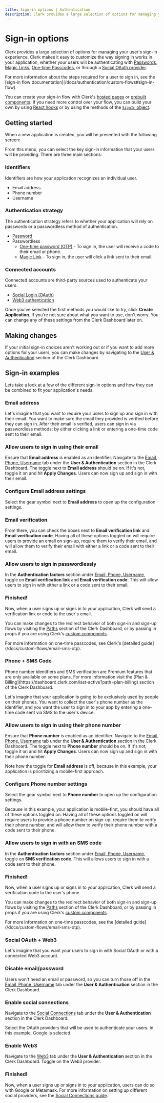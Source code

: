 ```yaml
---
title: Sign-in options | Authentication
description: Clerk provides a large selection of options for managing your user's sign-in experience.
---
```


# Sign-in options

Clerk provides a large selection of options for managing your user's sign-in experience. Clerk makes it easy to customize the way signing in works in your application, whether your users will be authenticating with [Passwords](/docs/custom-flows/email-password), [Magic Links](/docs/custom-flows/magic-links), [One-time Passcodes](/docs/custom-flows/email-sms-otp), or through a [Social OAuth provider](/docs/authentication/social-connections/overview).

<Callout type="info">
  For more information about the steps required for a user to sign in, see the [sign-in flow documentation](/docs/authentication/custom-flows#sign-in-flow).
</Callout>

You can create your sign-in flow with Clerk's [hosted pages](/docs/account-portal/overview) or [prebuilt components](/docs/components/overview). If you need more control over your flow, you can build your own by using [React hooks](/docs/custom-flows/use-sign-up) or by using the methods of the [`SignIn` object](/docs/references/javascript/sign-in/sign-in).

## Getting started

When a new application is created, you will be presented with the following screen:

<Images 
width={1879}
height={1373}
src="/docs/images/setup-clerk/create-sign-in-comp.png"
alt="An interactive builder for customizing your <SignIn /> component, which includes choosing identifiers and social login options."
/>

From this menu, you can select the key sign-in information that your users will be providing. There are three main sections:

### Identifiers

Identifiers are how your application recognizes an individual user.

- Email address
- Phone number
- Username

### Authentication strategy

The authentication strategy refers to whether your application will rely on passwords or a passwordless method of authentication.

- [Password](/docs/custom-flows/email-password)
- Passwordless
  - [One-time password (OTP)](/docs/custom-flows/email-sms-otp) - To sign in, the user will receive a code to their email or phone.
  - [Magic Link](/docs/custom-flows/magic-links) - To sign in, the user will click a link sent to their email.

### Connected accounts

Connected accounts are third-party sources used to authenticate your users.

- [Social Login (OAuth)](/docs/authentication/social-connections/oauth)
- [Web3 authentication](/docs/users/web3-wallets)

Once you've selected the first methods you would like to try, click **Create Application**. If you're not sure about what you want to use, don't worry. You can change any of these settings from the Clerk Dashboard later on.

## Making changes

If your initial sign-in choices aren't working out or if you want to add more options for your users, you can make changes by navigating to the [User & Authentication](https://dashboard.clerk.com/last-active?path=user-authentication) section of the Clerk Dashboard.

<Images 
width={3024}
height={1652}
src="/docs/images/authentication/user-and-authentication.png"
alt="The 'User and Authentication' section of the Clerk Dashboard, which defaults to the 'Email, Phone, Username' tab."
/>

## Sign-in examples

Lets take a look at a few of the different sign-in options and how they can be combined to fit your application's needs.

### Email address

Let's imagine that you want to require your users to sign up and sign in with their email. You want to make sure the email they provided is verified before they can sign in. After their email is verified, users can sign in via passwordless methods: by either clicking a link or entering a one-time code sent to their email.

<Steps>

### Allow users to sign in using their email

Ensure that **Email address** is enabled as an identifier. Navigate to the [Email, Phone, Username](https://dashboard.clerk.com/last-active?path=user-authentication/email-phone-username) tab under the **User & Authentication** section in the Clerk Dashboard. The toggle next to **Email address** should be on. If it's not, toggle it on and hit **Apply Changes**. Users can now sign up and sign in with their email.

<Images 
width={3024}
height={1652}
src="/docs/images/authentication/email-address.png"
alt="The 'Email, Phone, Username' tab with an arrow pointing to the toggle next to 'Email address', toggled on."
/>

### Configure **Email address** settings

Select the gear symbol next to **Email address** to open up the configuration settings. 

<Images 
width={3024}
height={1652}
src="/docs/images/authentication/email-address-configuration.png"
alt="The 'Email, Phone, Username' tab with an arrow pointing to the gear icon next to 'Email address'."
/>

### Email verification

From there, you can check the boxes next to **Email verification link** and **Email verification code**. Having all of these options toggled on will require users to provide an email on sign-up, require them to verify their email, and will allow them to verify their email with either a link or a code sent to their email.

<Images 
width={2490}
height={1398}
src="/docs/images/authentication/email-address-verification-methods.png"
alt="The 'Email address' configuration settings with all options toggled on, and with a red outline around the 'Verification Methods' section."
/>

### Allow users to sign in passwordlessly

In the **Authentication factors** section under [Email, Phone, Username](https://dashboard.clerk.com/last-active?path=user-authentication/email-phone-username), toggle on **Email verification link** and **Email verification code**. This will allow users to sign in with either a link or a code sent to their email.

<Images 
width={3024}
height={1652}
src="/docs/images/authentication/email-address-verification.png"
alt="The 'Authentication factors' section under 'Email, Phone, Username' tab with a red arrow pointing to the 'Email verification link' toggle and 'Email verification code, both toggled on. There is also a red arrow pointing to the 'Apply changes' button."
/>

### Finished!

Now, when a user signs up or signs in to your application, Clerk will send a verification link or code to the user's email.

You can make changes to the redirect behavior of both sign-in and sign-up flows by visiting the [Paths](https://dashboard.clerk.com/last-active?path=paths) section of the Clerk Dashboard, or by passing in props if you are using Clerk's [custom components](/docs/components/overview).

<Callout type="info">
  For more information on one-time passcodes, see Clerk's [detailed guide](/docs/custom-flows/email-sms-otp).
</Callout>

</Steps>

### Phone + SMS Code

<Callout>
  Phone number identifiers and SMS verification are Premium features that are only available on some plans. For more information visit the [Plan & Billing](https://dashboard.clerk.com/last-active?path=plan-billing) section of the Clerk Dashboard.
</Callout>

Let's imagine that your application is going to be exclusively used by people on their phones. You want to collect the user's phone number as the identifier, and you want the user to sign in to your app by entering a one-time code sent via SMS to the user's device.

<Steps>

### Allow users to sign in using their phone number

Ensure that **Phone number** is enabled as an identifier. Navigate to the [Email, Phone, Username](https://dashboard.clerk.com/last-active?path=user-authentication/email-phone-username) tab under the **User & Authentication** section in the Clerk Dashboard. The toggle next to **Phone number** should be on. If it's not, toggle it on and hit **Apply Changes**. Users can now sign up and sign in with their phone number.

<Images 
width={3024}
height={1652}
src="/docs/images/authentication/phone-number.png"
alt="The 'Email, Phone, Username' tab with an arrow pointing to the toggle next to 'Phone number', toggled on."
/>

Note how the toggle for **Email address** is off, because in this example, your application is prioritizing a mobile-first approach.

### Configure **Phone number** settings

Select the gear symbol next to **Phone number** to open up the configuration settings. 

<Images 
width={3024}
height={1652}
src="/docs/images/authentication/phone-number-configuration.png"
alt="The 'Email, Phone, Username' tab with an arrow pointing to the gear icon next to 'Phone number'."
/>

Because in this example, your application is mobile-first, you should have all of these options toggled on. Having all of these options toggled on will require users to provide a phone number on sign-up, require them to verify their phone number, and will allow them to verify their phone number with a code sent to their phone.

<Images 
width={3024}
height={1652}
src="/docs/images/authentication/phone-number-configuration-settings.png"
alt="The 'Phone number' configuration settings with all options toggled on."
/>

### Allow users to sign in with an SMS code

In the **Authentication factors** section under [Email, Phone, Username](https://dashboard.clerk.com/last-active?path=user-authentication/email-phone-username), toggle on **SMS verification code**. This will allows users to sign in with a code sent to their phone.

<Images 
width={3024}
height={1652}
src="/docs/images/authentication/sms-verification.png"
alt="The 'Authentication factors' section under 'Email, Phone, Username' tab with a red arrow pointing to the 'SMS Verifcation Code' toggle, toggled on. There is also a red arrow pointing to the 'Apply changes' button."
/>

### Finished!

Now, when a user signs up or signs in to your application, Clerk will send a verification code to the user's phone.

You can make changes to the redirect behavior of both sign-in and sign-up flows by visiting the [Paths](https://dashboard.clerk.com/last-active?path=paths) section of the Clerk Dashboard, or by passing in props if you are using Clerk's [custom components](/docs/components/overview).

<Callout type="info">
  For more information on one-time passcodes, see the [detailed guide](/docs/custom-flows/email-sms-otp).
</Callout>

</Steps>

### Social OAuth + Web3

Let's imagine that you want your users to sign in with Social OAuth or with a connected Web3 account.

<Steps>

### Disable email/password

Users won't need an email or password, so you can turn those off in the [Email, Phone, Username](https://dashboard.clerk.com/last-active?path=user-authentication/email-phone-username) tab under the **User & Authentication** section in the Clerk Dashboard.

<Images 
width={3024}
height={1652}
src="/docs/images/authentication/email-phone-off.png"
alt="The 'Email, Phone, Username' tab with a red arrow pointing to the toggle next to 'Email address' and 'Phone number', both toggled off. There is also a red arrow pointing to the 'Apply changes' button."
/>

### Enable social connections

Navigate to the [Social Connections](https://dashboard.clerk.com/last-active?path=user-authentication/social-connections) tab under the **User & Authentication** section in the Clerk Dashboard. 

Select the OAuth providers that will be used to authenticate your users. In this example, Google is selected.

<Images 
width={3024}
height={1652}
src="/docs/images/authentication/social-connection-google.png"
alt="The 'Social Connections' tab under the 'User & Authentication' section with a red arrow pointing to the 'Google' toggle, which is toggled on."
/>

### Enable Web3

Navigate to the [Web3](https://dashboard.clerk.com/last-active?path=user-authentication/web3) tab under the **User & Authentication** section in the Clerk Dashboard. Toggle on the Web3 provider.

<Images 
width={3024}
height={1652}
src="/docs/images/authentication/web3.png"
alt="The 'Web3' tab under the 'User & Authentication' section with a red arrow pointing to the 'Metamask' toggle, which is toggled on."
/>

### Finished!

Now, when a user signs up or signs in to your application, users can do so with Google or Metamask. For more information on setting up different social providers, see the [Social Connections guide](/docs/authentication/social-connections/overview).

</Steps>